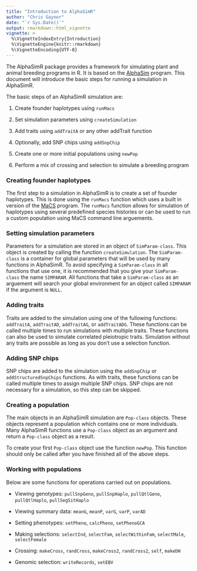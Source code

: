 ```yaml
---
title: "Introduction to AlphaSimR"
author: "Chris Gaynor"
date: "`r Sys.Date()`"
output: rmarkdown::html_vignette
vignette: >
  %\VignetteIndexEntry{Introduction}
  %\VignetteEngine{knitr::rmarkdown}
  %\VignetteEncoding{UTF-8}
---
```



The AlphaSimR package provides a framework for simulating plant and animal breeding programs in R. It is based on the [AlphaSim](https://dl.sciencesocieties.org/publications/tpg/articles/0/0/plantgenome2016.02.0013) program. This document will introduce the basic steps for running a simulation in AlphaSimR.

The basic steps of an AlphaSimR simulation are:

1. Create founder haplotypes using `runMacs`

2. Set simulation parameters using `createSimulation`

3. Add traits using `addTraitA` or any other addTrait function

4. Optionally, add SNP chips using `addSnpChip`

5. Create one or more initial populations using `newPop`

6. Perform a mix of crossing and selection to simulate a breeding program

### Creating founder haplotypes

The first step to a simulation in AlphaSimR is to create a set of founder haplotypes. This is done using the `runMacs` function which uses a built in version of the [MaCS](https://github.com/gchen98/macs) program. The `runMacs` function allows for simulation of haplotypes using several predefined species histories or can be used to run a custom population using MaCS command line arguements. 

### Setting simulation parameters

Parameters for a simulation are stored in an object of `SimParam-class`. This object is created by calling the function `createSimulation`. The `SimParam-class` is a container for global parameters that will be used by many functions in AlphaSimR. To avoid specifying a `SimParam-class` in all functions that use one, it is recommended that you give your `SimParam-class` the name `SIMPARAM`. All functions that take a `SimParam-class` as an arguement will search your global environment for an object called `SIMPARAM` if the argument is `NULL`.

### Adding traits

Traits are added to the simulation using one of the fullowing functions: `addTraitA`, `addTraitAD`, `addTraitAG`, or `addTraitADG`. These functions can be called multiple times to run simulations with multiple traits. These functions can also be used to simulate correlated pleiotropic traits. Simulation without any traits are possible as long as you don't use a selection function.

### Adding SNP chips

SNP chips are added to the simulation using the `addSnpChip` or `addStructuredSnpChips` functions. As with traits, these functions can be called multiple times to assign multiple SNP chips. SNP chips are not necessary for a simulation, so this step can be skipped.

### Creating a population

The main objects in an AlphaSimR simulation are `Pop-class` objects. These objects represent a population which contains one or more individuals. Many AlphaSimR functions use a `Pop-class` object as an argument and return a `Pop-class` object as a result.

To create your first `Pop-class` object use the function `newPop`. This function should only be called after you have finished all of the above steps.

### Working with populations

Below are some functions for operations carried out on populations.

* Viewing genotypes: `pullSnpGeno`, `pullSnpHaplo`, `pullQtlGeno`, `pullQtlHaplo`, `pullSegSitHaplo`

* Viewing summary data: `meanG`, `meanP`, `varG`, `varP`, `varAD`

* Setting phenotypes: `setPheno`, `calcPheno`, `setPhenoGCA`

* Making selections: `selectInd`, `selectFam`, `selectWithinFam`, `selectMale`, `selectFemale`

* Crossing: `makeCross`, `randCross`, `makeCross2`, `randCross2`,
`self`, `makeDH`

* Genomic selection: `writeRecords`, `setEBV`
